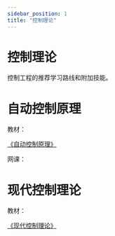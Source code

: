 ```yaml
---
sidebar_position: 1
title: "控制理论"
---
```



# 控制理论

控制工程的推荐学习路线和附加技能。

<SkillList>
  <div title="控制理论知识体系" items={[
    { name: "自动控制原理", progress: 70, description: "实际操作过PLC，会基础编程" },
    { name: "现代控制理论", progress: 5, description: "实际仿真过PLC" },
    { name: "智能控制理论", progress: 0, description: "实际仿真过PLC" },
    { name: "微机原理", progress: 5, description: "实际仿真过PLC" },
    { name: "线性系统理论", progress: 5, description: "实际仿真过PLC" },
    { name: "机电传动控制", progress: 5, description: "实际仿真过PLC" }
  ]} />
</SkillList>

# 自动控制原理


教材：

[《自动控制原理》](https://book.douban.com/subject/23860663/)


网课：

<VideoPlayer src="//player.bilibili.com/player.html?isOutside=true&aid=811394492&bvid=BV1F34y1h7so&cid=718271514&p=1" />

<p></p>

# 现代控制理论

教材：

[《现代控制理论》](https://book.douban.com/subject/1228416/)
